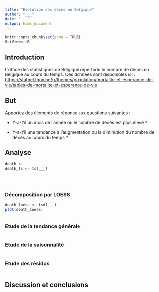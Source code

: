 ```yaml
---
title: "Évolution des décès en Belgique"
author: "___"
date: "___"
output: html_document
---
```


```r
knitr::opts_chunk$set(echo = TRUE)
SciViews::R
```

## Introduction

L'office des statistiques de Belgique répertorie le nombre de décès en Belgique au cours du temps. Ces données sont disponibles ici : <https://statbel.fgov.be/fr/themes/population/mortalite-et-esperance-de-vie/tables-de-mortalite-et-esperance-de-vie>

## But

Apportez des éléments de réponse aux questions suivantes :

-   Y-a-t'il un mois de l'année où le nombre de décès est plus élevé ?

-   Y-a-t'il une tendance à l'augmentation ou la diminution du nombre de décès au cours du temps ?

## Analyse

<!--% Importez le jeu de données à partir du fichier `death_month.csv` dans le dossier `data` et convertissez ce dernier en série temporelle univariée. Déterminez les caractéristiques temporelles de la série (début, fin, fréquence, etc.)-->

```r
death <- ___
death_ts <- ts(___)
```

<!--% Réalisez un graphique de votre objet `death_ts`. -->

```r

```

<!--% Interprétez ce graphique en 2 phrases.-->

<!--% Étudiez l'autocorrélation de cette série et expliquez ce que vous y observez. -->

```r

```

<!--% Interprétez ce graphique en 2 phrases.-->

<!--% Calculez des statistiques glissantes accompagnées d'une visualisation graphique. -->

```r

```

<!--% Interprétez ce graphique en 2 phrases.-->

### Décomposition par LOESS

<!--% Décomposez votre série grâce à la méthode LOESS afin d'extraire en une seule fois le cycle et la tendance générale. Utilisez la fonction `tsd()`. Choisissez judicieusement vos arguments pour un traitement ciblé. -->

```r
death_loess <- tsd(___)
plot(death_loess)
```

<!--% Utilisez la fonction `tseries()` afin d'obtenir un objet `mts` contenant l'ensemble des composantes. -->

```r

```

### Etude de la tendance générale

<!--% Sélectionnez la composante qui vous intéresse et déterminez si un tendance générale significative existe dans cette série. Décrivez vos observations en 3 lignes maximum. -->

```r

```

<!--% Interprétez vos résultats en 2 phrases.-->

### Etude de la saisonnalité

<!--% Sélectionnez la composante qui vous intéresse et étudiez les cycles présents dans cette série.-->

```r

```

<!--% Interprétez vos résultats en 2 phrases.-->

### Etude des résidus

<!--% Sélectionnez la composante qui vous intéresse et étudiez-là.-->

```r

```

<!--% Interprétez vos résultats en 2 phrases.-->

## Discussion et conclusions

<!--% Répondez aux questions posées dans la section but en 5 phrases maximum. -->
